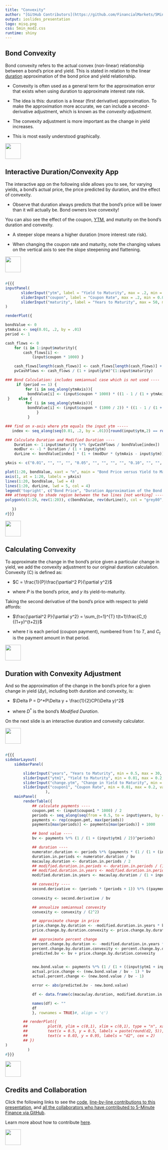 ```yaml
---
title: "Convexity"
author: "[GitHub Contributors](https://github.com/FinancialMarkets/5MinuteFinance/graphs/contributors)"
output: ioslides_presentation
logo: misq.png
css: 5min_mod2.css
runtime: shiny
---
```


## Bond Convexity

Bond convexity refers to the actual convex (non-linear) relationship between a bond's price and yield.  This is stated in relation to the linear [duration](http://www.5minutefinance.org/concepts/duration) approximation of the bond price and yield relationship.

-  Convexity is often used as a general term for the approximation error that exists when using duration to approximate interest rate risk.

-  The idea is this: duration is a linear (first derivative) approximation.  To make the approximation more accurate, we can include a second-derivative adjustment, which is known as the *convexity adjustment*.  

-  The convexity adjustment is more important as the change in yield increases.

-  This is most easily understood graphically.

<div class="MIfooter"><img src="mi.png" style="height:50px;"></div> 

## Interactive Duration/Convexity App

The interactive app on the following slide allows you to see, for varying yields, a bond's actual price, the price predicted by duration, and the effect of convexity.  

- Observe that duration always predicts that the bond's price will be lower than it will actually be. Bond owners love convexity!

You can also see the effect of the coupon, [YTM](http://www.5minutefinance.org/concepts/for-what-is-the-yield-to-maturity-used), and maturity on the bond's duration and convexity.

- A steeper slope means a higher duration (more interest rate risk).

- When changing the coupon rate and maturity, note the changing values on the vertical axis to see the slope steepening and flattening.

<div class="MIfooter"><img src="mi.png" style="height:50px;"></div> 

## <!--- Bond Price, Duration, and Convexity -->

```r
#{{{
inputPanel(    
       sliderInput("ytm", label = "Yield to Maturity", max = .2, min = 0.01, value = .05, step = .01),
       sliderInput("coupon", label = "Coupon Rate", max = .2, min = 0.01, value = .05, step = .01),
       sliderInput("maturity", label = "Years to Maturity", max = 50, min = 1, value = 10)
)

renderPlot({

bondValue <- 0
ytmAxis <- seq(0.01, .2, by = .01)
period <- 1

cash_flows <- 0
    for (i in 1:input$maturity){
        cash_flows[i] <- 
            (input$coupon * 1000) }

    cash_flows[length(cash_flows)] <- cash_flows[length(cash_flows)] + 1000 
    pvCashFlows <- cash_flows / (1 + input$ytm)^(1:input$maturity)

### Bond Calculation: includes semiannual case which is not used ----   
     if (period == 1) {
         for (i in seq_along(ytmAxis)){
          bondValue[i] <- (input$coupon * 1000) * ((1 - 1 / (1 + ytmAxis[i])^(input$maturity)) / ytmAxis[i]) + 1000 / (1 + ytmAxis[i])^(input$maturity) }
 }    else {
         for (i in seq_along(ytmAxis)){
          bondValue[i] <- (input$coupon * (1000 / 2)) * ((1 - 1 / (1 + (ytmAxis[i] / 2))^(input$maturity * 2)) / (ytmAxis[i] / 2)) + 1000 / (1 + (ytmAxis[i] / 2))^(input$maturity * 2)
              }
          }

### find on x-axis where ytm equals the input ytm -----
   index <- seq_along(seq(0.01, .2, by = .01))[round(input$ytm,2) == round(ytmAxis, 2)]

### Calculate Duration and Modified Duration ----
    Duration <- 1:input$maturity %*% (pvCashFlows / bondValue[index])
    modDur <- -1 * Duration / (1 + input$ytm)
    durLine <- bondValue[index] * (1 + (modDur * (ytmAxis - input$ytm)))

yAxis <- c("0.01", "", "", "", "0.05", "", "", "", "", "0.10", "", "", "", "", "0.15", "", "", "", "", "0.20")

plot(1:20, bondValue, xaxt = "n", main = "Bond Price versus Yield to Maturity", ylab = "Bond Price ($)", xlab = "Yield to Maturity", type = "n", lwd = 4)
axis(1, at = 1:20, labels = yAxis)
lines(1:20, bondValue, lwd = 4)
lines(1:20, durLine, lwd = 5, col = 4)
legend('topright', c("Bond Price", "Duration Approximation of the Bond Price ", "Duration Error Region (Convexity)"), lty = c(1,1,1,1), col=c(1,4, "grey80"), lwd = c(5,5, 15))
### attempting to shade region between the two lines [not working] ----
polygon(c(1:20, rev(1:20)), c(bondValue, rev(durLine)), col = "grey80", border = NA)
         
   })
#}}}
```
<div class="MIfooter"><img src="mi.png" style="height:50px;"></div> 


## Calculating Convexity

To approximate the change in the bond's price given a particular change in yield, we add the convexity adjustment to our original duration calculation.  Convexity (C) is defined as:

-  $C = \frac{1}{P}\frac{\partial^2 P}{\partial y^2}$

-  where $P$ is the bond's price, and $y$ its yield-to-maturity.

Taking the second derivative of the bond's price with respect to yield affords:

-  $\frac{\partial^2 P}{\partial y^2} = \sum_{t=1}^{T} t(t+1)\frac{C_t}{(1+y)^{t+2}}$

-  where $t$ is each period (coupon payment), numbered from $1$ to $T$, and $C_t$ is the payment amount in that period.  

<div class="MIfooter"><img src="mi.png" style="height:50px;"></div> 

## Duration with Convexity Adjustment

And so the approximation of the change in the bond's price for a given change in yield ($\Delta y$), including both duration and convexity, is:

- $\Delta P = D^*P\Delta y + \frac{1}{2}CP(\Delta y)^2$

- where $D^*$ is the bond's *Modified Duration*.

On the next slide is an interactive duration and convexity calculator.  

<div class="MIfooter"><img src="mi.png" style="height:50px;"></div> 

## 

<!--- Duration and Convexity Calculator -->


```r
#{{{
sidebarLayout(
    sidebarPanel(

        sliderInput("years", "Years to Maturity", min = 0.5, max = 30, value = 10, step = 0.5),
        sliderInput("ytm1", "Yield to Maturity", min = 0.01, max = 0.2, value = 0.05, step = 0.01),
        sliderInput("change.ytm", "Change in Yield to Maturity", min = -0.05, max = 0.05, value = 0.01, step = 0.01),
        sliderInput("coupon1", "Coupon Rate", min = 0.01, max = 0.2, value = 0.05, step = 0.01)
                  ),
    mainPanel(
        renderTable({
            ## calculate payments ----
            coupon.pmt <- (input$coupon1 * 1000) / 2
            periods <- seq_along(seq(from = 0.5, to = input$years, by = 0.5))
            payments <- rep(coupon.pmt, max(periods))
            payments[max(periods)] <- payments[max(periods)] + 1000

            ## bond value ----
            bv <- payments %*% (1 / (1 + (input$ytm1 / 2))^periods)

            ## duration ----
            numerator.duration <- periods %*% (payments * (1 / (1 + (input$ytm1 / 2))^periods))
            duration.in.periods <- numerator.duration / bv
            macaulay.duration <- duration.in.periods / 2
            ## modified.duration.in.periods <- duration.in.periods / (1 + input$ytm1)
            ## modified.duration.in.years <- modified.duration.in.periods / 2
            modified.duration.in.years <- macaulay.duration / (1 + input$ytm1 / 2)

            ## convexity ----
            second.derivative <- (periods * (periods + 1)) %*% ((payments * (1 / (1 + input$ytm1 / 2)^(periods + 2))))
            
            convexity <- second.derivative / bv

            ## annualize semiannual convexity
            convexity <- convexity / (2^2)

            ## approximate change in price
            price.change.by.duration <- -modified.duration.in.years * bv * input$change.ytm
            price.change.by.duration.convexity <- price.change.by.duration + 0.5 * convexity * bv * (input$change.ytm)^2

            ## approximate percent change
            percent.change.by.duration <- -modified.duration.in.years * input$change.ytm
            percent.change.by.duration.convexity <- percent.change.by.duration + 0.5 * convexity * (input$change.ytm)^2
            predicted.bv <- bv + price.change.by.duration.convexity 
           

            new.bond.value <- payments %*% (1 / (1 + ((input$ytm1 + input$change.ytm) / 2))^periods)
            actual.price.change <- (new.bond.value / bv - 1) * bv
            actual.percent.change <- (new.bond.value / bv - 1)

            error <- abs(predicted.bv - new.bond.value)

            df <- data.frame(c(macaulay.duration, modified.duration.in.years, convexity, percent.change.by.duration * 100, percent.change.by.duration.convexity * 100, actual.percent.change * 100, price.change.by.duration, price.change.by.duration.convexity, actual.price.change, new.bond.value, predicted.bv, error), row.names = c("Macaulay Duration", "Modified Duration", "Convexity", "% Change by Duration", "% Change by Duration and Convexity", "Actual % Change", "Price Change by Duration", "Price Change by Duration and Convexity", "Actual Price Change", "Actual New Price", "Predicted New Price", "Difference: Predicted vs Actual"), stringsAsFactors = "FALSE")

            names(df) <- ""
            df
            }, rownames = TRUE)#, align = 'c')

        ## renderPlot({
        ##         plot(0, ylim = c(0,1), xlim = c(0,1), type = "n", xaxt = "n", yaxt = "n", ylab = "", xlab = "", main = "Black-Scholes Call Option Valuation")
        ##         text(x = 0.5, y = 0.5, labels = paste(round(d2, 5)), cex = 5)
        ##         text(x = 0.03, y = 0.95, labels = "d2", cex = 2)
        ## })
)
	      )
#}}}
```

<div class="MIfooter"><img src="mi.png" style="height:50px;"></div> 

## Credits and Collaboration

Click the following links to see the [code](https://github.com/FinancialMarkets/5MinuteFinance/blob/master/Fixed_Income_and_Debt/convexity/convexity.Rmd), [line-by-line contributions to this presentation](https://github.com/FinancialMarkets/5MinuteFinance/blame/master/Fixed_Income_and_Debt/convexity/convexity.Rmd), and [all the collaborators who have contributed to 5-Minute Finance via GitHub](https://github.com/FinancialMarkets/5MinuteFinance/graphs/contributors).

Learn more about how to contribute [here](http://www.5minutefinance.org/how-to-contribute).

<div class="MIfooter"><img src="mi.png" style="height:50px;"></div> 
